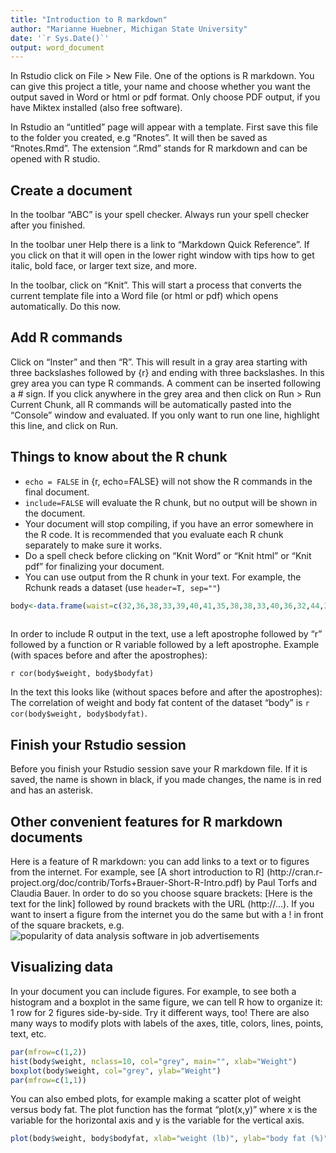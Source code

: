 ```yaml
---
title: "Introduction to R markdown"
author: "Marianne Huebner, Michigan State University"
date: '`r Sys.Date()`'
output: word_document
---
```

In Rstudio click on File > New File. One of the options is R markdown. You can give this project a  title, your name and choose whether you want the output saved  in Word or html or pdf format. Only choose PDF output, if you have Miktex installed (also free software). 

In Rstudio an "untitled" page will appear with a template. First save this file to the folder you created, e.g "Rnotes". It will then be saved as "Rnotes.Rmd". The extension ".Rmd" stands for R markdown and can be opened with R studio.

## Create a document
In the toolbar "ABC" is your spell checker. Always run your spell checker after you finished.

In the toolbar uner Help there is a link to "Markdown Quick Reference". If you click on that it will open in the lower right window with tips how to get italic, bold face, or larger text size, and more.

In the toolbar, click on "Knit". This will start a process that converts the current template file into a Word file (or html or pdf) which opens automatically. Do this now.  

## Add R commands
Click on "Inster" and then "R". This will result in a gray area starting with three backslashes followed by {r} and ending with three backslashes. In this grey area you can type R commands. A comment can be inserted following a # sign. If you click anywhere in the grey area and then click on Run > Run Current Chunk, all R commands will be automatically pasted into the "Console" window and evaluated. If you only want to run one line, highlight this line, and click on Run.  



## Things to know about the R chunk
* ```echo = FALSE``` in  {r, echo=FALSE} will not show the R commands in the final document.  
* ```include=FALSE``` will evaluate the R chunk, but no output will be shown in the document.
* Your document will stop compiling, if you have an error somewhere in the R code. It is recommended that you evaluate each R chunk separately to make sure it works. 
* Do a spell check before clicking on "Knit Word" or "Knit html" or "Knit pdf" for finalizing your document.
* You can use output from the R chunk in your text. For example, the Rchunk reads a dataset (use  `header=T, sep=""`)

```r
body<-data.frame(waist=c(32,36,38,33,39,40,41,35,38,38,33,40,36,32,44,33,41,34,34,44), weight=c(175,181,200,159,196,192,205,173,187,188,188,240,175,168,246,160,215, 159,146,219), bodyfat=c(6,21,15,6,22,31,32,21,25,30,10,20,22,9,38,10,27,12,10,28))
                 
```

In order to include R output in the text,  use a left apostrophe  followed by "r" followed by a function or R variable followed by a left apostrophe. Example (with spaces before and after the apostrophes): 

` r cor(body$weight, body$bodyfat) ` 

In the text this looks like (without spaces before and after the apostrophes): The correlation of weight and body fat content of the dataset "body" is `r cor(body$weight, body$bodyfat)`. 


## Finish your Rstudio session
Before you finish your Rstudio session save your R markdown file. If it is saved, the name is shown in black, if you made changes, the name is in red and has an asterisk.


## Other convenient features for R markdown documents
Here is a feature of R markdown: you can add links to a text or to figures from the internet. For example, see [A short introduction to R] (http://cran.r-project.org/doc/contrib/Torfs+Brauer-Short-R-Intro.pdf) by Paul Torfs and Claudia Bauer. In order to do so you choose square brackets: [Here is the text for the link]
followed by round brackets with the URL (http://...). If you want to insert a figure from the internet you do the same but with a ! in front of the square brackets, e.g.
![popularity of data analysis software in job advertisements](http://r4stats.files.wordpress.com/2012/04/fig_1a_indeedjobs2014ge2501.png)




## Visualizing data
In your document you can include figures. For example, to see both a histogram and a boxplot in the same figure, we can tell R how to organize it: 1 row for 2 figures side-by-side. Try it different ways, too! There are also many ways to modify plots with labels of the axes, title, colors, lines, points, text, etc.

```r
par(mfrow=c(1,2))
hist(body$weight, nclass=10, col="grey", main="", xlab="Weight")
boxplot(body$weight, col="grey", ylab="Weight")
par(mfrow=c(1,1))
```

You can also embed plots, for example making a scatter plot of weight versus body fat. The plot function has the format "plot(x,y)" where x is the variable for the horizontal axis and y is the variable for the vertical axis. 

```r
plot(body$weight, body$bodyfat, xlab="weight (lb)", ylab="body fat (%)")
```



